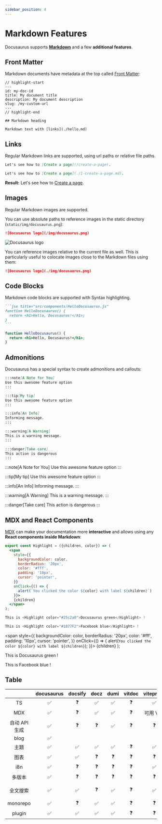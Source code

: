 ```yaml
---
sidebar_position: 4
---
```


# Markdown Features

Docusaurus supports **[Markdown](https://daringfireball.net/projects/markdown/syntax)** and a few **additional features**.

## Front Matter

Markdown documents have metadata at the top called [Front Matter](https://jekyllrb.com/docs/front-matter/):

```text title="my-doc.md"
// highlight-start
---
id: my-doc-id
title: My document title
description: My document description
slug: /my-custom-url
---
// highlight-end

## Markdown heading

Markdown text with [links](./hello.md)
```

## Links

Regular Markdown links are supported, using url paths or relative file paths.

```md
Let's see how to [Create a page](/create-a-page).
```

```md
Let's see how to [Create a page](./1-create-a-page.md).
```

**Result:** Let's see how to [Create a page](./1-create-a-page.md).

## Images

Regular Markdown images are supported.

You can use absolute paths to reference images in the static directory (`static/img/docusaurus.png`):

```md
![Docusaurus logo](/img/docusaurus.png)
```

![Docusaurus logo](/img/docusaurus.png)

You can reference images relative to the current file as well. This is particularly useful to colocate images close to the Markdown files using them:

```md
![Docusaurus logo](./img/docusaurus.png)
```

## Code Blocks

Markdown code blocks are supported with Syntax highlighting.

````md
```jsx title="src/components/HelloDocusaurus.js"
function HelloDocusaurus() {
  return <h1>Hello, Docusaurus!</h1>;
}
```
````

```jsx title="src/components/HelloDocusaurus.js"
function HelloDocusaurus() {
  return <h1>Hello, Docusaurus!</h1>;
}
```

## Admonitions

Docusaurus has a special syntax to create admonitions and callouts:

```md
:::note[A Note for You]
Use this awesome feature option
:::

:::tip[My tip]
Use this awesome feature option
:::

:::info[An Info]
Informing message.
:::

:::warning[A Warning]
This is a warning message.
:::

:::danger[Take care]
This action is dangerous
:::
```

:::note[A Note for You]
Use this awesome feature option
:::

:::tip[My tip]
Use this awesome feature option
:::

:::info[An Info]
Informing message.
:::

:::warning[A Warning]
This is a warning message.
:::

:::danger[Take care]
This action is dangerous
:::

## MDX and React Components

[MDX](https://mdxjs.com/) can make your documentation more **interactive** and allows using any **React components inside Markdown**:

```jsx
export const Highlight = ({children, color}) => (
  <span
    style={{
      backgroundColor: color,
      borderRadius: '20px',
      color: '#fff',
      padding: '10px',
      cursor: 'pointer',
    }}
    onClick={() => {
      alert(`You clicked the color ${color} with label ${children}`)
    }}>
    {children}
  </span>
);

This is <Highlight color="#25c2a0">Docusaurus green</Highlight> !

This is <Highlight color="#1877F2">Facebook blue</Highlight> !
```

  <span
    style={{
      backgroundColor: color,
      borderRadius: '20px',
      color: '#fff',
      padding: '10px',
      cursor: 'pointer',
    }}
    onClick={() => {
      alert(`You clicked the color ${color} with label ${children}`);
    }}>
    {children}
  </span>
);

This is <Highlight color="#25c2a0">Docusaurus green</Highlight> !

This is <Highlight color="#1877F2">Facebook blue</Highlight> !

## Table


|  | docusaurus | docsify | docz | dumi | vitdoc | vitepress | rspress |
| :--: | :--: | :--: | :--: | :--: | :--: | :--: | :--: |
| TS | ✅ | ❓ | ✅ | ✅ | ❓ | ✅ | ✅ |
| MDX | ✅ | ❓ | ✅ | ✅ | ❓ | 可用 Vue | ✅ |
| 自动 API 生成 | ✅ | ❓ | ❓ | ✅ | ❓ | ❓ | ✅ |
| blog | ✅ |  |  |  |  |  | ❌ |
| 主题 | ✅ | ✅ | ✅ | ✅ | ❓ | ✅ | ✅ |
| 图表 | ✅ | ✅ | ❓ | ❓ | ❓ | ❓ |  |
| i8n | ✅ | ❓ | ❓ | ❓ | ❓ | ✅ | ✅ |
| 多版本 | ✅ | ❓ | ❓ | ❓ | ❓ | ❓ | ✅ |
| 全文搜索 | ✅ | ✅ | ❓ | ✅ | ❓ | ✅ | ✅ 开箱即用 |
| monorepo | ✅ | ❓ | ✅ | ✅ | ❓ | ❓ |  |
| plugin | ✅ | ✅ | ✅ | ✅ | ❓ | ❓ | ✅ |